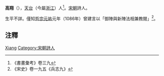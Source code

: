 {{Otheruses|高翔}}
'''高翔'''（{{bd|?||?||}}），[[天台县|天台]]（今屬[[浙江|浙江]]）人<ref>《書畫彙考》卷三九</ref>。[[宋朝|宋朝]]詩人。

生平不詳。僅知[[哲宗|哲宗]][[元祐|元祐]]元年（1086年）曾建言以「御陣與新陣法相兼教閱」<ref>《宋史》卷一九五《兵志九》</ref>。

== 注釋 ==
{{reflist}}

{{Authority control}}
{{DEFAULTSORT:Gao高}}
[[Category:高姓|Xiang]]
[[Category:宋朝詩人|Category:宋朝詩人]]